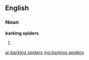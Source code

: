 ==English==
===Noun===
'''barking spiders'''
#{{plural of|[[barking spider]]}}

[[ar:barking spiders]]
[[mg:barking spiders]]